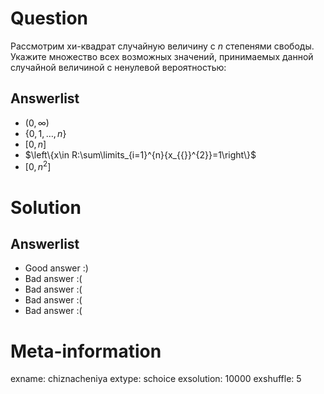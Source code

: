 Question
========

Рассмотрим хи-квадрат случайную величину с $n$ степенями свободы. Укажите множество всех возможных значений, принимаемых данной случайной величиной с ненулевой вероятностью:

Answerlist
----------
*  $(0,\infty )$
*  $\{0,1,\ldots,n\}$
*  $[0,n]$
*  $\left\{x\in R:\sum\limits_{i=1}^{n}{x_{{}}^{2}}=1\right\}$
*  $[0,n^2]$

Solution
========

Answerlist
----------
*  Good answer :)
*  Bad answer :(
*  Bad answer :(
*  Bad answer :(
*  Bad answer :(

Meta-information
================
exname: chiznacheniya
extype: schoice
exsolution: 10000
exshuffle: 5

